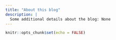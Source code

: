 ```yaml
---
title: "About this blog"
description: |
  Some additional details about the blog: None
---
```


```r
knitr::opts_chunk$set(echo = FALSE)
```
